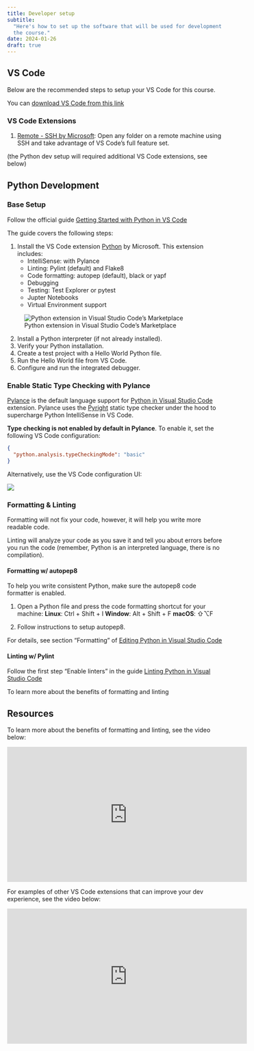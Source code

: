 ```yaml
---
title: Developer setup
subtitle:
  "Here's how to set up the software that will be used for development during
  the course."
date: 2024-01-26
draft: true
---
```


## VS Code

Below are the recommended steps to setup your VS Code for this course.

You can
[download VS Code from this link](https://code.visualstudio.com/Download)

### VS Code Extensions

1. [Remote - SSH by Microsoft](https://marketplace.visualstudio.com/items?itemName=ms-vscode-remote.remote-ssh):
   Open any folder on a remote machine using SSH and take advantage of VS Code's
   full feature set.

(the Python dev setup will required additional VS Code extensions, see below)

## Python Development

### Base Setup

Follow the official guide
[Getting Started with Python in VS Code](https://code.visualstudio.com/docs/python/python-tutorial)

The guide covers the following steps:

1. Install the VS Code extension
   [Python](https://marketplace.visualstudio.com/items?itemName=ms-python.python)
   by Microsoft. This extension includes:
   - IntelliSense: with Pylance
   - Linting: Pylint (default) and Flake8
   - Code formatting: autopep (default), black or yapf
   - Debugging
   - Testing: Test Explorer or pytest
   - Jupter Notebooks
   - Virtual Environment support

![Python extension in Visual Studio Code's Marketplace](../assets/1-Pasted%20image%2020220121010400.png)

2. Install a Python interpreter (if not already installed).
3. Verify your Python installation.
4. Create a test project with a Hello World Python file.
5. Run the Hello World file from VS Code.
6. Configure and run the integrated debugger.

### Enable Static Type Checking with Pylance

[Pylance](https://marketplace.visualstudio.com/items?itemName=ms-python.vscode-pylance)
is the default language support for
[Python in Visual Studio Code](https://marketplace.visualstudio.com/items?itemName=ms-python.python)
extension. Pylance uses the [Pyright](https://github.com/microsoft/pyright)
static type checker under the hood to supercharge Python IntelliSense in VS
Code.

**Type checking is not enabled by default in Pylance**. To enable it, set the
following VS Code configuration:

```json
{
  "python.analysis.typeCheckingMode": "basic"
}
```

Alternatively, use the VS Code configuration UI:

![](../assets/python-pylance-type-check.png)

### Formatting & Linting

Formatting will not fix your code, however, it will help you write more readable
code.

Linting will analyze your code as you save it and tell you about errors before
you run the code (remember, Python is an interpreted language, there is no
compilation).

#### Formatting w/ autopep8

To help you write consistent Python, make sure the autopep8 code formatter is
enabled.

1. Open a Python file and press the code formatting shortcut for your machine:
   **Linux**: Ctrl + Shift + I **Window**: Alt + Shift + F **macOS**: ⇧⌥F

2. Follow instructions to setup autopep8.

For details, see section "Formatting" of
[Editing Python in Visual Studio Code](https://code.visualstudio.com/docs/python/editing)

#### Linting w/ Pylint

Follow the first step "Enable linters" in the guide
[Linting Python in Visual Studio Code](https://code.visualstudio.com/docs/python/linting)

To learn more about the benefits of formatting and linting

## Resources

To learn more about the benefits of formatting and linting, see the video below:

<iframe width="560" height="315" src="https://www.youtube.com/embed/P1B0ytn6VPU" title="YouTube video player" frameborder="0" allow="accelerometer; autoplay; clipboard-write; encrypted-media; gyroscope; picture-in-picture" allowfullscreen></iframe>

For examples of other VS Code extensions that can improve your dev experience,
see the video below:

<iframe width="560" height="315" src="https://www.youtube.com/embed/Z3i04RoI9Fk" title="YouTube video player" frameborder="0" allow="accelerometer; autoplay; clipboard-write; encrypted-media; gyroscope; picture-in-picture" allowfullscreen></iframe>
